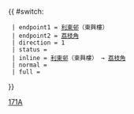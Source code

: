 {{Error|錯誤：此模板已停用。請見[[Template:HK Bus Route Cross Harbour/doc]]。}}{{ #switch: {{{format|}}}
  | endpoint1 = [[利東邨]]（東興樓）
  | endpoint2 = [[荔枝角巴士總站|荔枝角]]
  | direction = 1
  | status = {{HK Bus Status|M}}
  | inline = [[利東邨]]（東興樓） → [[荔枝角巴士總站|荔枝角]]
  | normal =
  | full =
}}<noinclude>[[Category:過海隧道巴士路線模板|171A]]</noinclude>